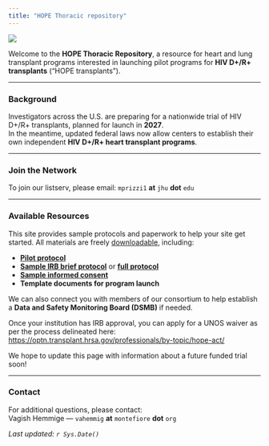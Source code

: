 ```yaml
---
title: "HOPE Thoracic repository"
---
```


![](images/hope-in-action.jpg){fig-align="center"}

Welcome to the **HOPE Thoracic Repository**, a resource for heart and lung transplant programs interested in launching pilot programs for **HIV D+/R+ transplants** (“HOPE transplants”).

------------------------------------------------------------------------

### Background

Investigators across the U.S. are preparing for a nationwide trial of HIV D+/R+ transplants, planned for launch in **2027**.\
In the meantime, updated federal laws now allow centers to establish their own independent **HIV D+/R+ heart transplant programs**.

------------------------------------------------------------------------

### Join the Network

To join our listserv, please email: `mprizzi1` **at** `jhu` **dot** `edu`

------------------------------------------------------------------------

### Available Resources

This site provides sample protocols and paperwork to help your site get started. All materials are freely [downloadable](https://hope-thoracic.github.io/HOPE-Thoracic-repository/downloads/), including:

-   [**Pilot protocol**](downloads/files/HOPE%20Thoracic%20Pilot%20Protocol.docx)
-   [**Sample IRB brief protocol**](downloads/files/Montefiore%20Einstein%20IRB%20brief%20protocol.pdf) or [**full protocol**](downloads/files/Montefiore%20Einstein%20full%20IRB%20submission.pdf)
-   [**Sample informed consent**](downloads/files/Montefiore%20Einstein%20HOPE%20consent.pdf)
-   **Template documents for program launch**

We can also connect you with members of our consortium to help establish a **Data and Safety Monitoring Board (DSMB)** if needed.

Once your institution has IRB approval, you can apply for a UNOS waiver as per the process delineated here: <https://optn.transplant.hrsa.gov/professionals/by-topic/hope-act/>

We hope to update this page with information about a future funded trial soon!

------------------------------------------------------------------------

### Contact

For additional questions, please contact:\
Vagish Hemmige — `vahemmig` **at** `montefiore` **dot** `org`

*Last updated: `r Sys.Date()`*
